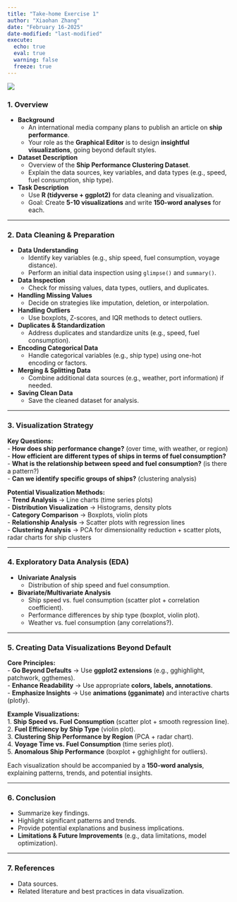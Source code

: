 ```yaml
---
title: "Take-home Exercise 1"
author: "Xiaohan Zhang"
date: "February 16-2025"
date-modified: "last-modified"
execute:
  echo: true
  eval: true
  warning: false
  freeze: true
---
```


![](images/clipboard-2644673784.png)

### **1. Overview**

-   **Background**
    -   An international media company plans to publish an article on **ship performance**.\
    -   Your role as the **Graphical Editor** is to design **insightful visualizations**, going beyond default styles.\
-   **Dataset Description**
    -   Overview of the **Ship Performance Clustering Dataset**.\
    -   Explain the data sources, key variables, and data types (e.g., speed, fuel consumption, ship type).\
-   **Task Description**
    -   Use **R (tidyverse + ggplot2)** for data cleaning and visualization.\
    -   Goal: Create **5-10 visualizations** and write **150-word analyses** for each.

------------------------------------------------------------------------

### **2. Data Cleaning & Preparation**

-   **Data Understanding**
    -   Identify key variables (e.g., ship speed, fuel consumption, voyage distance).\
    -   Perform an initial data inspection using `glimpse()` and `summary()`.\
-   **Data Inspection**
    -   Check for missing values, data types, outliers, and duplicates.\
-   **Handling Missing Values**
    -   Decide on strategies like imputation, deletion, or interpolation.\
-   **Handling Outliers**
    -   Use boxplots, Z-scores, and IQR methods to detect outliers.\
-   **Duplicates & Standardization**
    -   Address duplicates and standardize units (e.g., speed, fuel consumption).\
-   **Encoding Categorical Data**
    -   Handle categorical variables (e.g., ship type) using one-hot encoding or factors.\
-   **Merging & Splitting Data**
    -   Combine additional data sources (e.g., weather, port information) if needed.\
-   **Saving Clean Data**
    -   Save the cleaned dataset for analysis.

------------------------------------------------------------------------

### **3. Visualization Strategy**

**Key Questions:**\
- **How does ship performance change?** (over time, with weather, or region)\
- **How efficient are different types of ships in terms of fuel consumption?**\
- **What is the relationship between speed and fuel consumption?** (is there a pattern?)\
- **Can we identify specific groups of ships?** (clustering analysis)

**Potential Visualization Methods:**\
- **Trend Analysis** → Line charts (time series plots)\
- **Distribution Visualization** → Histograms, density plots\
- **Category Comparison** → Boxplots, violin plots\
- **Relationship Analysis** → Scatter plots with regression lines\
- **Clustering Analysis** → PCA for dimensionality reduction + scatter plots, radar charts for ship clusters

------------------------------------------------------------------------

### **4. Exploratory Data Analysis (EDA)**

-   **Univariate Analysis**
    -   Distribution of ship speed and fuel consumption.\
-   **Bivariate/Multivariate Analysis**
    -   Ship speed vs. fuel consumption (scatter plot + correlation coefficient).\
    -   Performance differences by ship type (boxplot, violin plot).\
    -   Weather vs. fuel consumption (any correlations?).

------------------------------------------------------------------------

### **5. Creating Data Visualizations Beyond Default**

**Core Principles:**\
- **Go Beyond Defaults** → Use **ggplot2 extensions** (e.g., gghighlight, patchwork, ggthemes).\
- **Enhance Readability** → Use appropriate **colors, labels, annotations**.\
- **Emphasize Insights** → Use **animations (gganimate)** and interactive charts (plotly).

**Example Visualizations:**\
1. **Ship Speed vs. Fuel Consumption** (scatter plot + smooth regression line).\
2. **Fuel Efficiency by Ship Type** (violin plot).\
3. **Clustering Ship Performance by Region** (PCA + radar chart).\
4. **Voyage Time vs. Fuel Consumption** (time series plot).\
5. **Anomalous Ship Performance** (boxplot + gghighlight for outliers).

Each visualization should be accompanied by a **150-word analysis**, explaining patterns, trends, and potential insights.

------------------------------------------------------------------------

### **6. Conclusion**

-   Summarize key findings.\
-   Highlight significant patterns and trends.\
-   Provide potential explanations and business implications.\
-   **Limitations & Future Improvements** (e.g., data limitations, model optimization).

------------------------------------------------------------------------

### **7. References**

-   Data sources.\
-   Related literature and best practices in data visualization.
